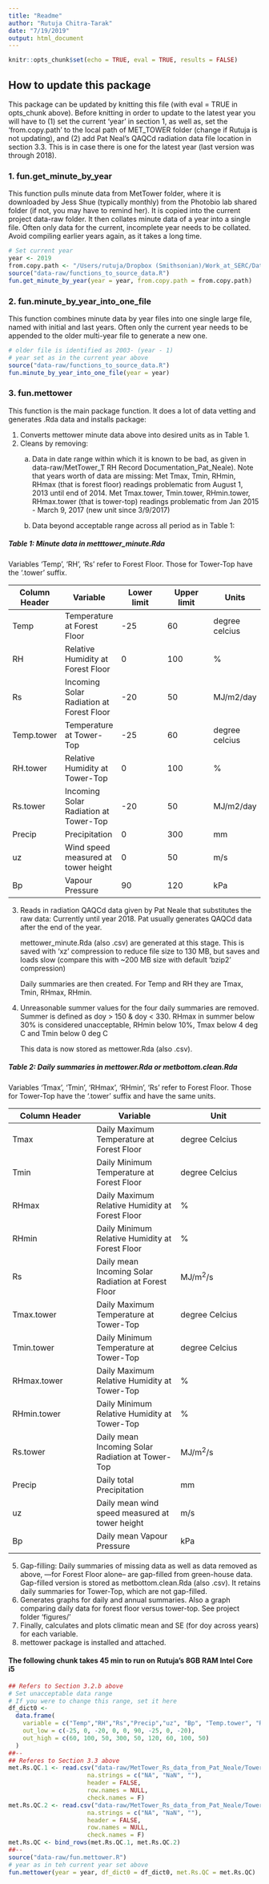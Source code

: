 ```yaml
---
title: "Readme"
author: "Rutuja Chitra-Tarak"
date: "7/19/2019"
output: html_document
---
```


```r
knitr::opts_chunk$set(echo = TRUE, eval = TRUE, results = FALSE)
```

## How to update this package

This package can be updated by knitting this file (with eval = TRUE in opts_chunk above). Before knitting in order to update to the latest year you will have to (1) set the current 'year' in section 1, as well as, set the 'from.copy.path' to the local path of MET_TOWER folder (change if Rutuja is not updating), and (2) add Pat Neal's QAQCd radiation data file location in section 3.3. This is in case there is one for the latest year (last version was through 2018).

### 1. fun.get_minute_by_year

This function pulls minute data from MetTower folder, where it is downloaded by Jess Shue (typically monthly) from the Photobio lab shared folder (if not, you may have to remind her). It is copied into the current project data-raw folder. It then collates minute data of a year into a single file. Often only data for the current, incomplete year needs to be collated. Avoid compiling earlier years again, as it takes a long time.  

```r
# Set current year
year <- 2019
from.copy.path <- "/Users/rutuja/Dropbox (Smithsonian)/Work_at_SERC/Data/SERC_Met_data/MET_TOWER/"
source("data-raw/functions_to_source_data.R")
fun.get_minute_by_year(year = year, from.copy.path = from.copy.path)
```


### 2. fun.minute_by_year_into_one_file

This function combines minute data by year files into one single large file, named with initial and last years. Often only the current year needs to be appended to the older multi-year file to generate a new one.

```r
# older file is identified as 2003- (year - 1)
# year set as in the current year above
source("data-raw/functions_to_source_data.R")
fun.minute_by_year_into_one_file(year = year)
```

### 3. fun.mettower 

This function is the main package function. It does a lot of data vetting and generates .Rda data and installs package:

1. Converts mettower minute data above into desired units as in Table 1.
2. Cleans by removing: 
    a. Data in date range within which it is known to be bad, as given in data-raw/MetTower_T RH Record Documentation_Pat_Neale).
        Note that years worth of data are missing: Met Tmax, Tmin, RHmin, RHmax (that is forest floor) readings problematic from August 1, 2013 until end of 2014.
        Met Tmax.tower, Tmin.tower, RHmin.tower, RHmax.tower (that is tower-top) readings problematic from Jan 2015 - March 9, 2017 (new unit since 3/9/2017)

    b. Data beyond acceptable range across all period as in Table 1: 


##### Table 1: Minute data in metttower_minute.Rda

Variables 'Temp', 'RH', 'Rs' refer to Forest Floor. Those for Tower-Top have the '.tower' suffix.

Column Header  | Variable  | Lower limit | Upper limit | Units
------------- | ------------- | ------------- | ------------- | -------------
Temp    | Temperature at Forest Floor| -25 | 60 | degree celcius
RH      | Relative Humidity at Forest Floor| 0 | 100 | %
Rs      | Incoming Solar Radiation at Forest Floor| -20 | 50 | MJ/m2/day
Temp.tower    | Temperature at Tower-Top | -25 | 60 | degree celcius
RH.tower      | Relative Humidity at Tower-Top | 0 | 100 | %
Rs.tower      | Incoming Solar Radiation at Tower-Top | -20 | 50 | MJ/m2/day
Precip  | Precipitation | 0 | 300 | mm
uz      | Wind speed measured at tower height | 0 | 50 | m/s
Bp      | Vapour Pressure | 90 | 120 | kPa

3. Reads in radiation QAQCd data given by Pat Neale that substitutes the raw data:
  Currently until year 2018. Pat usually generates QAQCd data after the end of the year.

    mettower_minute.Rda (also .csv) are generated at this stage. This is saved with 'xz' compression to reduce file size to 130 MB, but saves and loads slow (compare this with ~200 MB size with default 'bzip2' compression)
   
    Daily summaries are then created. For Temp and RH they are Tmax, Tmin, RHmax, RHmin.
  
4. Unreasonable summer values for the four daily summaries are removed. Summer is defined as  doy > 150 & doy < 330. RHmax in summer below 30% is considered unacceptable, RHmin below 10%, Tmax below 4 deg C and Tmin below 0 deg C

    This data is now stored as mettower.Rda (also .csv).


##### Table 2: Daily summaries in mettower.Rda or metbottom.clean.Rda

Variables 'Tmax', 'Tmin', 'RHmax', 'RHmin', 'Rs' refer to Forest Floor. Those for Tower-Top have the '.tower' suffix and have the same units.

Column Header  | Variable | Unit 
------------- | ------------- | -------------
Tmax    | Daily Maximum Temperature at Forest Floor| degree Celcius
Tmin    | Daily Minimum Temperature at Forest Floor| degree Celcius
RHmax   | Daily Maximum Relative Humidity at Forest Floor| %
RHmin   | Daily Minimum Relative Humidity at Forest Floor| %
Rs      | Daily mean Incoming Solar Radiation at Forest Floor | MJ/m^2^/s
Tmax.tower    | Daily Maximum Temperature at Tower-Top | degree Celcius
Tmin.tower    | Daily Minimum Temperature at Tower-Top | degree Celcius
RHmax.tower   | Daily Maximum Relative Humidity at Tower-Top | %
RHmin.tower   | Daily Minimum Relative Humidity at Tower-Top | %
Rs.tower      | Daily mean Incoming Solar Radiation at Tower-Top | MJ/m^2^/s
Precip  | Daily total Precipitation | mm
uz      | Daily mean wind speed measured at tower height | m/s
Bp      | Daily mean Vapour Pressure | kPa
  
5. Gap-filling: Daily summaries of missing data as well as data removed as above, ---for Forest Floor alone-- are gap-filled from green-house data.
    Gap-filled version is stored as metbottom.clean.Rda (also .csv). It retains daily summaries for Tower-Top, which are not gap-filled.
6. Generates graphs for daily and annual summaries. Also a graph comparing daily data for forest floor versus tower-top. See project folder 'figures/'
7. Finally, calculates and plots climatic mean and SE (for doy across years) for each variable.
8. mettower package is installed and attached.

#### The following chunk takes 45 min to run on Rutuja's 8GB RAM Intel Core i5

```r
## Refers to Section 3.2.b above
# Set unacceptable data range
# If you were to change this range, set it here
df_dict0 <-
  data.frame(
    variable = c("Temp","RH","Rs","Precip","uz", "Bp", "Temp.tower", "RH.tower","Rs.tower"),
    out_low = c(-25, 0, -20, 0, 0, 90, -25, 0, -20),
    out_high = c(60, 100, 50, 300, 50, 120, 60, 100, 50)
  )
##--
## Referes to Section 3.3 above
met.Rs.QC.1 <- read.csv("data-raw/MetTower_Rs_data_from_Pat_Neale/TowerWoodsPSP02_17.csv",
                      na.strings = c("NA", "NaN", ""),
                      header = FALSE,
                      row.names = NULL,
                      check.names = F)
met.Rs.QC.2 <- read.csv("data-raw/MetTower_Rs_data_from_Pat_Neale/TowerWoodsPSP18.csv",
                      na.strings = c("NA", "NaN", ""),
                      header = FALSE,
                      row.names = NULL,
                      check.names = F)
met.Rs.QC <- bind_rows(met.Rs.QC.1, met.Rs.QC.2)
##--
source("data-raw/fun.mettower.R")
# year as in teh current year set above
fun.mettower(year = year, df_dict0 = df_dict0, met.Rs.QC = met.Rs.QC)
```


